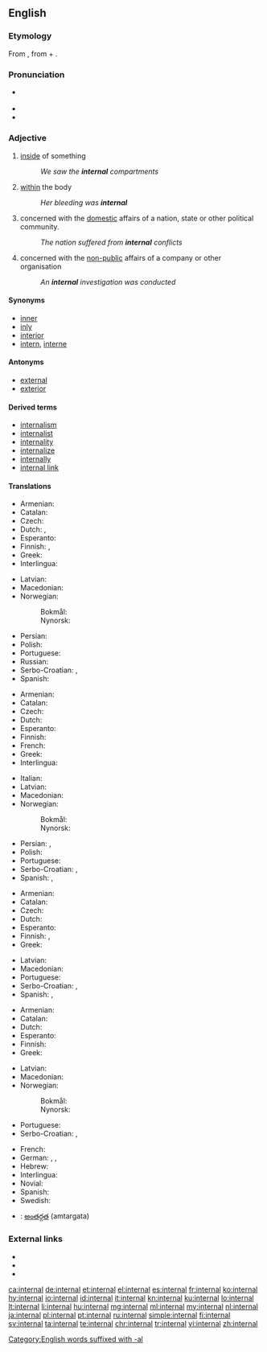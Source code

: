 ==English==

===Etymology===
From {{etyl|ML.|en}} {{m|la|internālis||of or pertaining to the inner part}}, from {{etyl|la|en}} {{m|la|internus||internal}} + {{m|la|-ālis}}. <!-- alternative: as intern + -al[Century 1911] -->

===Pronunciation===
* {{a|US}} {{IPA|/ɪnˈtɝnəl/|lang=en}}
* {{audio|en-us-internal.ogg|Audio (US)|lang=en}}
* {{rhymes|ɜː(r)nəl|lang=en}}

===Adjective===
{{en-adj}}

# [[inside]] of something
#: ''We saw the '''internal''' compartments''
# [[within]] the body
#: ''Her bleeding was '''internal'''''
# concerned with the [[domestic]] affairs of a nation, state or other political community.
#: ''The nation suffered from '''internal''' conflicts''
# concerned with the [[non-public]] affairs of a company or other organisation
#: ''An '''internal''' investigation was conducted''

====Synonyms====
* [[inner]]
* [[inly]]
* [[interior]]
* [[intern]], [[interne]]

====Antonyms====
* [[external]]
* [[exterior]]

====Derived terms====
* [[internalism]]
* [[internalist]]
* [[internality]]
* [[internalize]]
* [[internally]]
* [[internal link]]

====Translations====
{{trans-top|inside of something}}
* Armenian: {{t+|hy|ներքին}}
* Catalan: {{t+|ca|intern}}
* Czech: {{t+|cs|vnitřní}}
* Dutch: {{t+|nl|intern}}, {{t+|nl|inwendig}}
* Esperanto: {{t|eo|interna}}
* Finnish: {{t+|fi|sisäinen}}, {{t+|fi|sisä-}}
* Greek: {{t+|el|εσωτερικός|m}}
* Interlingua: {{t|ia|interne}}
{{trans-mid}}
* Latvian: {{t|lv|iekšējs}}
* Macedonian: {{t|mk|внатрешен|m|tr=vnátrešen}}
* Norwegian:
*: Bokmål: {{t|nb|intern}}
*: Nynorsk: {{t|nn|intern}}
* Persian: {{t+|fa|درونی|tr=darōni}}
* Polish: {{t+|pl|wewnętrzny}}
* Portuguese: {{t+|pt|interno}}
* Russian: {{t+|ru|вну́тренний}}
* Serbo-Croatian: {{t+|sh|ȉntērnī}}, {{t+|sh|ùnutrašnjī}}
* Spanish: {{t+|es|interno|m}}
{{trans-bottom}}

{{trans-top|within the body}}
* Armenian: {{t+|hy|ներքին}}
* Catalan: {{t+|ca|intern}}
* Czech: {{t+|cs|vnitřní}}
* Dutch: {{t+|nl|inwendig}}
* Esperanto: {{t|eo|interna}}
* Finnish: {{t+|fi|sisäinen}}
* French: {{t+|fr|interne}}
* Greek: {{t+|el|εσωτερικός|m}}
* Interlingua: {{t|ia|interne}}
{{trans-mid}}
* Italian: {{t+|it|interno}}
* Latvian: {{t|lv|iekšējs}}
* Macedonian: {{t|mk|внатрешен|m|tr=vnátrešen}}
* Norwegian:
*: Bokmål: {{t|nb|intern}}
*: Nynorsk: {{t|nn|intern}}
* Persian: {{t+|fa|درونی|tr=darōni}}, {{t+|fa|داخلی|tr=dâxeli}}
* Polish: {{t+|pl|wewnętrzny}}
* Portuguese: {{t+|pt|interno}}
* Serbo-Croatian: {{t+|sh|ȉntērnī}}, {{t+|sh|ùnutārnjī}}
* Spanish: {{t+|es|interno}}, {{t+|es|interno}}
{{trans-bottom}}

{{trans-top|concerned with the domestic affairs of a nation, state etc.}}
* Armenian: {{t+|hy|ներքին}}
* Catalan: {{t+|ca|intern}}
* Czech: {{t+|cs|domácí}}
* Dutch: {{t+|nl|binnenlands}}
* Esperanto: {{t|eo|interna}}
* Finnish: {{t+|fi|sisäinen}}, {{t+|fi|sisä-}}
* Greek: {{t+|el|εσωτερικός|m}}
{{trans-mid}}
* Latvian: {{t|lv|iekšējs}}
* Macedonian: {{t|mk|внатрешен|m|tr=vnátrešen}}
* Portuguese: {{t+|pt|interno}}
* Serbo-Croatian: {{t+|sh|ȉntērnī}}, {{t+|sh|ùnutrašnjī}}
* Spanish: {{t+|es|interior}}, {{t+|es|interno}}
{{trans-bottom}}

{{trans-top|concerned with the non-public affairs of a company or other organisation}}
* Armenian: {{t+|hy|ներքին}}
* Catalan: {{t+|ca|intern}}
* Dutch: {{t+|nl|intern}}
* Esperanto: {{t|eo|interna}}
* Finnish: {{t+|fi|sisäinen}}
* Greek: {{t+|el|εσωτερικός|m}}
{{trans-mid}}
* Latvian: {{t|lv|iekšējs}}
* Macedonian: {{t|mk|интерен|m|tr=ínteren}}
* Norwegian:
*: Bokmål: {{t|nb|intern}}
*: Nynorsk: {{t|nn|intern}}
* Portuguese: {{t+|pt|interno}}
* Serbo-Croatian: {{t+|sh|ȉntērnī}}, {{t+|sh|ùnutrašnjī}}
{{trans-bottom}}

{{checktrans-top}}
* French: {{t+check|fr|interne}}
* German: {{t+check|de|intern}}, {{t+check|de|innerlich}}, {{t-check|de|inländisch}}
* Hebrew: {{t-check|he|פנימי}}
* Interlingua: {{t-check|ia|interne}}
* Novial: {{t-check|nov|interni}}
* Spanish: {{t+check|es|interno}}
* Swedish: {{t+check|sv|intern}}
* {{ttbc|te}}: [[అంతర్గత]] (amtargata)
{{trans-bottom}}

===External links===
* {{R:Webster 1913}}
* {{R:Century 1911}}
* {{R:OneLook}}

[[Category:English words suffixed with -al]]

[[ca:internal]]
[[de:internal]]
[[et:internal]]
[[el:internal]]
[[es:internal]]
[[fr:internal]]
[[ko:internal]]
[[hy:internal]]
[[io:internal]]
[[id:internal]]
[[it:internal]]
[[kn:internal]]
[[ku:internal]]
[[lo:internal]]
[[lt:internal]]
[[li:internal]]
[[hu:internal]]
[[mg:internal]]
[[ml:internal]]
[[my:internal]]
[[nl:internal]]
[[ja:internal]]
[[pl:internal]]
[[pt:internal]]
[[ru:internal]]
[[simple:internal]]
[[fi:internal]]
[[sv:internal]]
[[ta:internal]]
[[te:internal]]
[[chr:internal]]
[[tr:internal]]
[[vi:internal]]
[[zh:internal]]